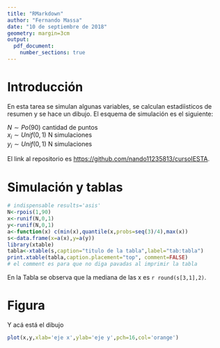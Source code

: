 ```yaml
---
title: "RMarkdown"
author: "Fernando Massa"
date: "10 de septiembre de 2018"
geometry: margin=3cm
output: 
  pdf_document:
    number_sections: true
---
```


# Introducción
En esta tarea se simulan algunas variables, se calculan estadíisticos de resumen y se hace un dibujo.
El esquema de simulación es el siguiente:

$N   \sim Po(90)$  cantidad de puntos  
$x_i \sim Unif(0,1)$  N simulaciones  
$y_i \sim Unif(0,1)$  N simulaciones  

El link al repositorio es <https://github.com/nando11235813/cursoIESTA>.

# Simulación y tablas
```r
# indispensable results='asis'
N<-rpois(1,90)
x<-runif(N,0,1)
y<-runif(N,0,1)
a<-function(x) c(min(x),quantile(x,probs=seq(3)/4),max(x))
s<-data.frame(x=a(x),y=a(y))
library(xtable)
tabla<-xtable(s,caption="titulo de la tabla",label="tab:tabla")
print.xtable(tabla,caption.placement="top", comment=FALSE)
# el comment es para que no diga pavadas al imprimir la tabla
```
En la Tabla \ref{tab:tabla} se observa que la mediana de las x es `r round(s[3,1],2)`.

# Figura

Y acá está el dibujo

```r
plot(x,y,xlab='eje x',ylab='eje y',pch=16,col='orange')
```


